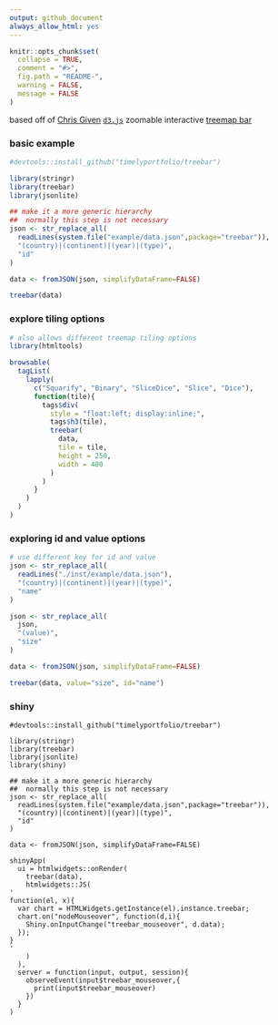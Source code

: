 ```yaml
---
output: github_document
always_allow_html: yes
---
```


<!-- README.md is generated from README.Rmd. Please edit that file -->

```r
knitr::opts_chunk$set(
  collapse = TRUE,
  comment = "#>",
  fig.path = "README-",
  warning = FALSE,
  message = FALSE
)
```

based off of [Chris Given](https://twitter.com/cmgiven) [`d3.js`](http://d3js.org) zoomable interactive [treemap bar](http://bl.ocks.org/cmgiven/4541f6de7b6fbef482aaa43f3a71f8d4)

### basic example

```r
#devtools::install_github("timelyportfolio/treebar")

library(stringr)
library(treebar)
library(jsonlite)

## make it a more generic hierarchy
##  normally this step is not necessary
json <- str_replace_all(
  readLines(system.file("example/data.json",package="treebar")),
  "(country)|(continent)|(year)|(type)",
  "id"
)

data <- fromJSON(json, simplifyDataFrame=FALSE)

treebar(data)
```

### explore tiling options
```r
# also allows different treemap tiling options
library(htmltools)

browsable(
  tagList(
    lapply(
      c("Squarify", "Binary", "SliceDice", "Slice", "Dice"),
      function(tile){
        tags$div(
          style = "float:left; display:inline;",
          tags$h3(tile),
          treebar(
            data,
            tile = tile, 
            height = 250,
            width = 400
          )
        )
      }
    )   
  )
)
```

### exploring id and value options

```r
# use different key for id and value
json <- str_replace_all(
  readLines("./inst/example/data.json"),
  "(country)|(continent)|(year)|(type)",
  "name"
)

json <- str_replace_all(
  json,
  "(value)",
  "size"
)

data <- fromJSON(json, simplifyDataFrame=FALSE)

treebar(data, value="size", id="name")
```


### shiny

```
#devtools::install_github("timelyportfolio/treebar")

library(stringr)
library(treebar)
library(jsonlite)
library(shiny)

## make it a more generic hierarchy
##  normally this step is not necessary
json <- str_replace_all(
  readLines(system.file("example/data.json",package="treebar")),
  "(country)|(continent)|(year)|(type)",
  "id"
)

data <- fromJSON(json, simplifyDataFrame=FALSE)

shinyApp(
  ui = htmlwidgets::onRender(
    treebar(data),
    htmlwidgets::JS(
'
function(el, x){
  var chart = HTMLWidgets.getInstance(el).instance.treebar;
  chart.on("nodeMouseover", function(d,i){
    Shiny.onInputChange("treebar_mouseover", d.data);
  });
}
'    
    )
  ),
  server = function(input, output, session){
    observeEvent(input$treebar_mouseover,{
      print(input$treebar_mouseover)
    })
  }
)
```
